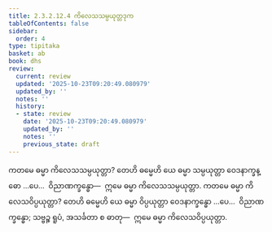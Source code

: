 ```yaml
---
title: 2.3.2.12.4 ကိလေသသမ္ပယုတ္တဒုက
tableOfContents: false
sidebar:
  order: 4
type: tipitaka
basket: ab
book: dhs
review:
  current: review
  updated: '2025-10-23T09:20:49.080979'
  updated_by: ''
  notes: ''
  history:
  - state: review
    date: '2025-10-23T09:20:49.080979'
    updated_by: ''
    notes: ''
    previous_state: draft
---
```



<ReviewStatus review={frontmatter.review} showDetails={true} />

<HypothesisAnnotation frontmatter={frontmatter} />

<DynamicBreadcrumb />

<Division number="1251" book="dhs" e="ch" v="29" p="246">

<Paragraph number="1950" book="dhs">
ကတမေ ဓမ္မာ ကိလေသသမ္ပယုတ္တာ? တေဟိ ဓမ္မေဟိ ယေ ဓမ္မာ သမ္ပယုတ္တာ ဝေဒနာက္ခန္ဓော …ပေ…  ဝိညာဏက္ခန္ဓော—  ဣမေ ဓမ္မာ ကိလေသသမ္ပယုတ္တာ.
</Paragraph>

</Division>
<Division number="1252" book="dhs" e="ch" v="29" p="246">

<Paragraph number="1951" book="dhs">
ကတမေ ဓမ္မာ ကိလေသဝိပ္ပယုတ္တာ? တေဟိ ဓမ္မေဟိ ယေ ဓမ္မာ ဝိပ္ပယုတ္တာ ဝေဒနာက္ခန္ဓော …ပေ…  ဝိညာဏက္ခန္ဓော; သဗ္ဗဉ္စ ရူပံ, အသင်္ခတာ စ ဓာတု—  ဣမေ ဓမ္မာ ကိလေသဝိပ္ပယုတ္တာ.
</Paragraph>
</Division>